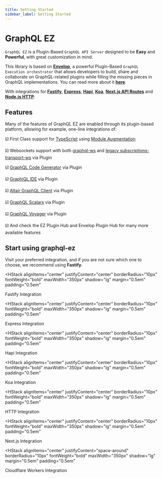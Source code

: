 ```yaml
---
title: Getting Started
sidebar_label: Getting Started
---
```


# GraphQL EZ

`GraphQL EZ` is a Plugin-Based `GraphQL API Server` designed to be **Easy** and **Powerful**,
with great customization in mind.

This library is based on [**Envelop**](https://www.envelop.dev/),
a powerful Plugin-Based `GraphQL Execution orchestrator` that allows developers to build,
share and collaborate on GraphQL-related plugins while filling the missing pieces in GraphQL implementations.
You can read more about it [**here**](https://www.envelop.dev/docs).

With integrations for [**Fastify**](https://www.fastify.io/), [**Express**](https://expressjs.com/),
[**Hapi**](https://hapi.dev/), [**Koa**](https://koajs.com/), [**Next.js API Routes**](https://nextjs.org/docs/api-routes/introduction) and
[**Node.js HTTP**](https://nodejs.org/api/http.html):

## Features

Many of the features of GraphQL EZ are enabled through its plugin-based platform, allowing for example, one-line integrations of:

:ballot_box_with_check: First Class support for [TypeScript](https://www.typescriptlang.org/) using [Module Augmentation](https://www.typescriptlang.org/docs/handbook/declaration-merging.html#module-augmentation)

:ballot_box_with_check: Websockets support with both [graphql-ws](https://github.com/enisdenjo/graphql-ws) and [legacy subscriptions-transport-ws](https://github.com/apollographql/subscriptions-transport-ws) via <Link color="blue.500" href="/plugins/websockets" fontWeight="bold">Plugin</Link>

:ballot_box_with_check: [GraphQL Code Generator](https://www.graphql-code-generator.com/) via <Link color="blue.500" href="/plugins/codegen" fontWeight="bold">Plugin</Link>

:ballot_box_with_check: [GraphiQL IDE](https://github.com/graphql/graphiql) via <Link color="blue.500" href="/plugins/graphiql" fontWeight="bold">Plugin</Link>

:ballot_box_with_check: [Altair GraphQL Client](https://altair.sirmuel.design/) via <Link color="blue.500" href="/plugins/altair" fontWeight="bold">Plugin</Link>

:ballot_box_with_check: [GraphQL Scalars](https://www.graphql-scalars.dev/) via <Link color="blue.500" href="/plugins/scalars" fontWeight="bold">Plugin</Link>

:ballot_box_with_check: [GraphQL Voyager](https://apis.guru/graphql-voyager/) via <Link color="blue.500" href="/plugins/voyager" fontWeight="bold">Plugin</Link>

:ballot_box_with_check: And check the <Link color="blue.500" fontWeight="bold" href="/plugins">EZ Plugin Hub</Link> and <Link color="blue.500" fontWeight="bold" href="https://www.envelop.dev/plugins">Envelop Plugin Hub</Link> for many more available features

## Start using graphql-ez

Visit your preferred integration, and if you are not sure which one to choose, we recommend using **Fastify**.

<HStack
  alignItems="center"
  justifyContent="center"
  borderRadius="10px"
  fontWeight="bold"
  maxWidth="350px"
  shadow="lg"
  margin="0.5em"
  padding="0.5em"
>
  <FastifyLogo />
  <Link href="/docs/integrations/fastify" color="blue.600">
    Fastify Integration
  </Link>
</HStack>

<HStack
  alignItems="center"
  justifyContent="center"
  borderRadius="10px"
  fontWeight="bold"
  maxWidth="350px"
  shadow="lg"
  margin="0.5em"
  padding="0.5em"
>
  <ExpressLogo />
  <Link href="/docs/integrations/express" fontSize="1em" color="blue.600">
    Express Integration
  </Link>
</HStack>

<HStack
  alignItems="center"
  justifyContent="center"
  borderRadius="10px"
  fontWeight="bold"
  maxWidth="350px"
  shadow="lg"
  margin="0.5em"
  padding="0.5em"
>
  <HapiLogo />
  <Link href="/docs/integrations/hapi" color="blue.600">
    Hapi Integration
  </Link>
</HStack>

<HStack
  alignItems="center"
  justifyContent="center"
  borderRadius="10px"
  fontWeight="bold"
  maxWidth="350px"
  shadow="lg"
  margin="0.5em"
  padding="0.5em"
>
  <KoaLogo />
  <Link href="/docs/integrations/koa" color="blue.600">
    Koa Integration
  </Link>
</HStack>

<HStack
  alignItems="center"
  justifyContent="center"
  borderRadius="10px"
  fontWeight="bold"
  maxWidth="350px"
  shadow="lg"
  margin="0.5em"
  padding="0.5em"
>
  <NodeLogo />
  <Link href="/docs/integrations/http" color="blue.600">
    HTTP Integration
  </Link>
</HStack>

<HStack
  alignItems="center"
  justifyContent="center"
  borderRadius="10px"
  fontWeight="bold"
  maxWidth="350px"
  shadow="lg"
  margin="0.5em"
  padding="0.5em"
>
  <NextjsLogo />
  <Link href="/docs/integrations/nextjs" color="blue.600">
    Next.js Integration
  </Link>
</HStack>

<HStack
  alignItems="center"
  justifyContent="space-around"
  borderRadius="10px"
  fontWeight="bold"
  maxWidth="350px"
  shadow="lg"
  margin="0.5em"
  padding="0.5em"
>
  <CloudflareWorkersLogo />
  <Link href="/docs/integrations/cloudflare" color="blue.600" width="180px">
    Cloudflare Workers Integration
  </Link>
</HStack>
